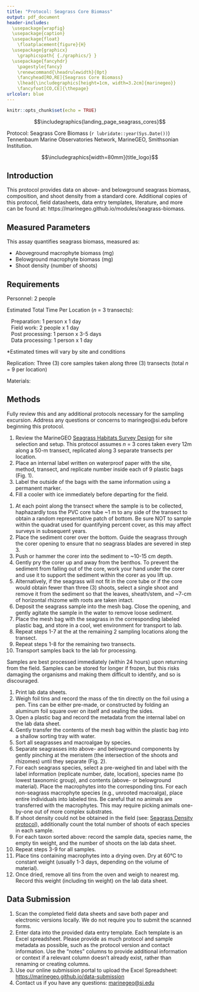 ```yaml
---
title: "Protocol: Seagrass Core Biomass"
output: pdf_document
header-includes:
  \usepackage{wrapfig}
  \usepackage{caption}
  \usepackage{float}
    \floatplacement{figure}{H}
  \usepackage{graphicx}
    \graphicspath{ {./graphics/} }
  \usepackage{fancyhdr}
    \pagestyle{fancy}
    \renewcommand{\headrulewidth}{0pt}
    \fancyhead[RO,RE]{Seagrass Core Biomass}
    \lhead{\includegraphics[height=1cm, width=3.2cm]{marinegeo}}
    \fancyfoot[CO,CE]{\thepage}
urlcolor: blue
---
```


```r
knitr::opts_chunk$set(echo = TRUE)
```

\noindent\rule{\textwidth}{0.4pt}

$$\includegraphics{landing_page_seagrass_cores}$$

\underline{How to cite this work:} Protocol: Seagrass Core Biomass (`r lubridate::year(Sys.Date())`) Tennenbaum Marine Observatories Network, MarineGEO, Smithsonian Institution.

\vspace{\baselineskip}

$$\includegraphics[width=80mm]{title_logo}$$

\thispagestyle{empty}
\clearpage
\pagenumbering{arabic}

\noindent\rule{\textwidth}{0.4pt}

## Introduction

This protocol provides data on above- and belowground seagrass biomass, composition, and shoot density from a standard core. Additional copies of this protocol, field datasheets, data entry templates, literature, and more can be found at: https://marinegeo.github.io/modules/seagrass-biomass.

\noindent\rule{\textwidth}{0.4pt}

## Measured Parameters

This assay quantifies seagrass biomass, measured as:

* Aboveground macrophyte biomass (mg)
* Belowground macrophyte biomass (mg)
* Shoot density (number of shoots)

\noindent\rule{\textwidth}{0.4pt}

## Requirements

Personnel: 2 people  

Estimated Total Time Per Location (*n* = 3 transects):  

|    Preparation: 1 person x 1 day
|    Field work: 2 people x 1 day
|    Post processing: 1 person x 3-5 days
|    Data processing: 1 person x 1 day

*Estimated times will vary by site and conditions

Replication: Three (3) core samples taken along three (3) transects (total *n* = 9 per location)

Materials:

\underline{Survey Design:}
\renewcommand{\labelitemi}{$\square$}
\setlength{\parskip}{0.1em}
\begin{itemize}
  \item 1 50-m metric transect tape
  \item Hand-held GPS unit
  \item 2 PVC marker poles (diameter and length as needed)
\end{itemize}
\vspace{\baselineskip}

\underline{Fieldwork:}
\renewcommand{\labelitemi}{$\square$}
\setlength{\parskip}{0.1em}
\begin{itemize}
  \item 9 draw-string mesh bags (roughly 1 mm mesh size, approximately 25cm x 35cm or sized as needed) \href{https://www.aliexpress.com/item/32625056457.html}{(example)}
  \item 9 plastic bags (large enough to hold mesh bags) \href{https://ziploc.com/en/Products/Bags/Storage/Storage-Bags-Gallon-Large}{(example)}
  \item Sediment corer (round; 15cm diameter-by-20cm length)
  \item Large (2-lb) hammer or mallet (optional, recommended if diving)
  \item 1 cooler with ice (optional)
\end{itemize}
\vspace{\baselineskip}

\underline{Post-Processing:}
\renewcommand{\labelitemi}{$\square$}
\setlength{\parskip}{0.1em}
\begin{itemize}
  \item 20+ pre-weighed foil tins \href{https://www.thomassci.com/Laboratory-Supplies/Weighing-Dishes/_/Aluminum-Weighing-Boats?=&q=Weigh+Boat}{(example)}
  \item Sorting tray
  \item Pen/pencil
  \item Permanent marker
  \item Ruler (mm)
  \item Drying oven
\end{itemize}

\noindent\rule{\textwidth}{0.4pt}

## Methods

Fully review this and any additional protocols necessary for the sampling excursion. Address any questions or concerns to maringeo@si.edu before beginning this protocol.
\vspace{\baselineskip}

\begin{wrapfigure}{r}{0.3\textwidth}
  \begin{center}
    \includegraphics[width=0.3\textwidth]{label_example}
  \end{center}
  \setlength{\belowcaptionskip}{-20pt}
  \caption{Example label with site (Carrie Bow), method (biomass), transect (1), and replicate (40 m).}
\end{wrapfigure}

\underline{Preparation:}

1.	Review the MarineGEO [Seagrass Habitats Survey Design](https://marinegeo.github.io/seagrass) for site selection and setup. This protocol assumes *n* = 3 cores taken every 12m along a 50-m transect, replicated along 3 separate transects per location.
2.	Place an internal label written on waterproof paper with the site, method, transect, and replicate number inside each of 9 plastic bags (Fig. 1).
3.	Label the outside of the bags with the same information using a permanent marker.
4.	Fill a cooler with ice immediately before departing for the field.
\vspace{\baselineskip}

\underline{Fieldwork:}

1.	At each  point along the transect where the sample is to be collected, haphazardly toss the PVC core tube ~1 m to any side of the transect to obtain a random representative patch of bottom. Be sure NOT to sample within the quadrat used for quantifying percent cover, as this may affect surveys in subsequent years.
2.	Place the sediment corer over the bottom. Guide the seagrass through the corer opening to ensure that no seagrass blades are severed in step 3.
3.	Push or hammer the corer into the sediment to ~10-15 cm depth.
4.	Gently pry the corer up and away from the benthos. To prevent the sediment from falling out of the core, work your hand under the corer and use it to support the sediment within the corer as you lift up.
5.	Alternatively, if the seagrass will not fit in the core tube or if the core would obtain fewer than three (3) shoots, select a single shoot and remove it from the sediment so that the leaves, sheath/stem, and ~7-cm of horizontal rhizome with roots are taken intact.
6.	Deposit the seagrass sample into the mesh bag. Close the opening, and gently agitate the sample in the water to remove loose sediment.
7.	Place the mesh bag with the seagrass in the corresponding labeled plastic bag, and store in a cool, wet environment for transport to lab.
8.	Repeat steps 1-7 at the at the remaining 2 sampling locations along the transect.
9.	Repeat steps 1-8 for the remaining two transects.
10.	Transport samples back to the lab for processing.
\vspace{\baselineskip}

\newpage

\underline{Post-Processing:}

Samples are best processed immediately (within 24 hours) upon returning from the field. Samples can be stored for longer if frozen, but this risks damaging the organisms and making them difficult to identify, and so is discouraged.
\vspace{\baselineskip}

\begin{figure}[h]
  \begin{center}
  \includegraphics[width=0.48\textwidth]{seagrass_morphology}
  \end{center}
  \captionsetup{width=.8\textwidth}
  \caption{Morphology of seagrasses (\emph{Cymodocea serulata} pictured). From: Short, F. T., \& Coles, R. G. (Eds.). (2001). Global seagrass research methods (Vol. 33). Elsevier.}
\end{figure}

1.	Print lab data sheets.
2.	Weigh foil tins and record the mass of the tin directly on the foil using a pen. Tins can be either pre-made, or constructed by folding an aluminum foil square over on itself and sealing the sides.
3.	Open a plastic bag and record the metadata from the internal label on the lab data sheet.
4.	Gently transfer the contents of the mesh bag within the plastic bag into a shallow sorting tray with water.
5.	Sort all seagrasses and macroalgae by species.
6.	Separate seagrasses into above- and belowground components by gently pinching at the meristem (the intersection of the shoots and rhizomes) until they separate (Fig. 2).
7.	For each seagrass species, select a pre-weighed tin and label with the label information (replicate number, date, location), species name (to lowest taxonomic group), and contents (above- or belowground material). Place the macrophytes into the corresponding tins. For each non-seagrass macrophyte species (e.g., unrooted macroalga), place entire individuals into labeled tins. Be careful that no animals are transferred with the macrophytes. This may require picking animals one-by-one out of more complex substrates.
8.	If shoot density could not be obtained in the field (see: [Seagrass Density protocol](https://marinegeo.github.io/modules/seagrass-density)), additionally count the total number of shoots of each species in each sample.
9.	For each taxon sorted above: record the sample data, species name, the empty tin weight, and the number of shoots on the lab data sheet.
10.	Repeat steps 3-9 for all samples.
11.	Place tins containing macrophytes into a drying oven. Dry at 60°C to constant weight (usually 1-3 days, depending on the volume of material).
12.	Once dried, remove all tins from the oven and weigh to nearest mg. Record this weight (including tin weight) on the lab data sheet.

\noindent\rule{\textwidth}{0.4pt}

## Data Submission

1. Scan the completed field data sheets and save both paper and electronic versions locally. We do not require you to submit the scanned forms.
2. Enter data into the provided data entry template. Each template is an Excel spreadsheet. Please provide as much protocol and sample metadata as possible, such as the protocol version and contact information. Use the “notes” columns to provide additional information or context if a relevant column doesn’t already exist, rather than renaming or creating columns.
3. Use our online submission portal to upload the Excel Spreadsheet: [https://marinegeo.github.io/data-submission](https://marinegeo.github.io/data-submission)
4. Contact us if you have any questions: [marinegeo@si.edu](mailto:marinegeo@si.edu)
